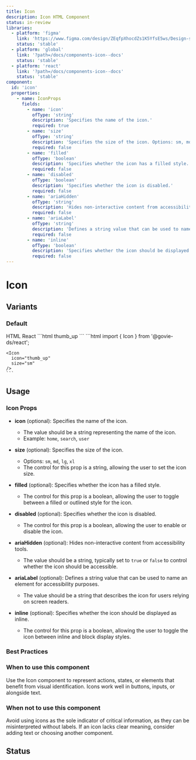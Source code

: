 ```yaml
---
title: Icon
description: Icon HTML Component
status: in-review
libraries:
  - platform: 'figma'
    link: 'https://www.figma.com/design/ZEqfpXhocdZs1K5YfsE5ws/Design-system?node-id=3166-3067&t=Re0xIRAmWNDNItHY-4'
    status: 'stable'
  - platform: 'global'
    link: '?path=/docs/components-icon--docs'
    status: 'stable'
  - platform: 'react'
    link: '?path=/docs/components-icon--docs'
    status: 'stable'
component:
  id: 'icon'
  properties:
    - name: IconProps
      fields:
        - name: 'icon'
          ofType: 'string'
          description: 'Specifies the name of the icon.'
          required: true
        - name: 'size'
          ofType: 'string'
          description: 'Specifies the size of the icon. Options: sm, md, lg, xl.'
          required: false
        - name: 'filled'
          ofType: 'boolean'
          description: 'Specifies whether the icon has a filled style.'
          required: false
        - name: 'disabled'
          ofType: 'boolean'
          description: 'Specifies whether the icon is disabled.'
          required: false
        - name: 'ariaHidden'
          ofType: 'string'
          description: 'Hides non-interactive content from accessibility tools.'
          required: false
        - name: 'ariaLabel'
          ofType: 'string'
          description: 'Defines a string value that can be used to name an element for accessibility purposes.'
          required: false
        - name: 'inline'
          ofType: 'boolean'
          description: 'Specifies whether the icon should be displayed as inline.'
          required: false
---
```


# Icon

## Variants

### Default

<ComponentContainer>
  <Icon icon="thumb_up" size="sm" />
  <Icon icon="thumb_up" size="md" />
  <Icon icon="thumb_up" size="lg" />
  <Icon icon="thumb_up" size="xl" />
</ComponentContainer>

<Tabs id="tab1">
  <TabList>
    <TabItem value="tab11">HTML</TabItem>
    <TabItem value="tab13">React</TabItem>
  </TabList>
  <TabPanel value="tab11">
  ```html
    <span
      role="presentation"
      class="
        material-symbols-outlined
        gi-block
        gi-text-[16px]
      ">
      thumb_up
    </span>
  ```
  </TabPanel>
  <TabPanel value="tab13">
    ```html
    import { Icon } from '@govie-ds/react';

    <Icon
      icon="thumb_up"
      size="sm"
    />
    ```

  </TabPanel>
</Tabs>

## Usage

<ComponentPropertiesTable componentId="icon" />

### Icon Props

- **icon** (optional): Specifies the name of the icon.

  - The value should be a string representing the name of the icon.
  - Example: `home`, `search`, `user`

- **size** (optional): Specifies the size of the icon.

  - Options: `sm`, `md`, `lg`, `xl`
  - The control for this prop is a string, allowing the user to set the icon size.

- **filled** (optional): Specifies whether the icon has a filled style.

  - The control for this prop is a boolean, allowing the user to toggle between a filled or outlined style for the icon.

- **disabled** (optional): Specifies whether the icon is disabled.

  - The control for this prop is a boolean, allowing the user to enable or disable the icon.

- **ariaHidden** (optional): Hides non-interactive content from accessibility tools.

  - The value should be a string, typically set to `true` or `false` to control whether the icon should be accessible.

- **ariaLabel** (optional): Defines a string value that can be used to name an element for accessibility purposes.

  - The value should be a string that describes the icon for users relying on screen readers.

- **inline** (optional): Specifies whether the icon should be displayed as inline.

  - The control for this prop is a boolean, allowing the user to toggle the icon between inline and block display styles.

### Best Practices

### When to use this component

Use the Icon component to represent actions, states, or elements that benefit from visual identification. Icons work well in buttons, inputs, or alongside text.

### When not to use this component

Avoid using icons as the sole indicator of critical information, as they can be misinterpreted without labels. If an icon lacks clear meaning, consider adding text or choosing another component.

## Status

<ComponentStatusBlock componentId="icon" />
